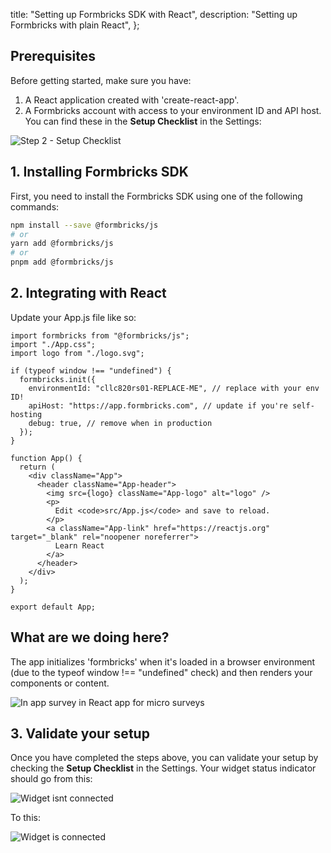 

  title: "Setting up Formbricks SDK with React",
  description: "Setting up Formbricks with plain React",
};

## Prerequisites

Before getting started, make sure you have:

1. A React application created with 'create-react-app'.
2. A Formbricks account with access to your environment ID and API host. You can find these in the **Setup Checklist** in the Settings:

<Image src={SetupChecklist} alt="Step 2 - Setup Checklist" quality="100" className="rounded-lg" />

## 1. Installing Formbricks SDK

First, you need to install the Formbricks SDK using one of the following commands:

```bash
npm install --save @formbricks/js
# or
yarn add @formbricks/js
# or
pnpm add @formbricks/js
```

## 2. Integrating with React

Update your App.js file like so:

```tsx
import formbricks from "@formbricks/js";
import "./App.css";
import logo from "./logo.svg";

if (typeof window !== "undefined") {
  formbricks.init({
    environmentId: "cllc820rs01-REPLACE-ME", // replace with your env ID!
    apiHost: "https://app.formbricks.com", // update if you're self-hosting
    debug: true, // remove when in production
  });
}

function App() {
  return (
    <div className="App">
      <header className="App-header">
        <img src={logo} className="App-logo" alt="logo" />
        <p>
          Edit <code>src/App.js</code> and save to reload.
        </p>
        <a className="App-link" href="https://reactjs.org" target="_blank" rel="noopener noreferrer">
          Learn React
        </a>
      </header>
    </div>
  );
}

export default App;
```

## What are we doing here?

The app initializes 'formbricks' when it's loaded in a browser environment (due to the typeof window !== "undefined" check) and then renders your components or content.

<Image
  src={ReactApp}
  alt="In app survey in React app for micro surveys"
  quality="100"
  className="rounded-lg"
/>

## 3. Validate your setup

Once you have completed the steps above, you can validate your setup by checking the **Setup Checklist** in the Settings. Your widget status indicator should go from this:

<Image src={WidgetNotConnected} alt="Widget isnt connected" quality="100" className="rounded-lg" />

To this:

<Image src={WidgetConnected} alt="Widget is connected" quality="100" className="rounded-lg" />

